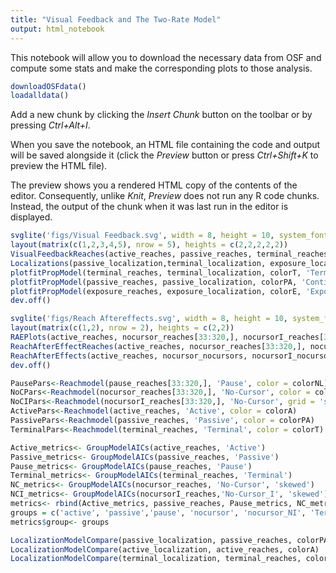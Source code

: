 ```yaml
---
title: "Visual Feedback and The Two-Rate Model"
output: html_notebook
---
```


This notebook will allow you to download the necessary data from OSF and compute some stats and make the corresponding plots to those analysis. 

```r
downloadOSFdata()
loadalldata()
```

Add a new chunk by clicking the *Insert Chunk* button on the toolbar or by pressing *Ctrl+Alt+I*.

When you save the notebook, an HTML file containing the code and output will be saved alongside it (click the *Preview* button or press *Ctrl+Shift+K* to preview the HTML file).

The preview shows you a rendered HTML copy of the contents of the editor. Consequently, unlike *Knit*, *Preview* does not run any R code chunks. Instead, the output of the chunk when it was last run in the editor is displayed.
```r

svglite('figs/Visual Feedback.svg', width = 8, height = 10, system_fonts=list(sans = "Arial"))
layout(matrix(c(1,2,3,4,5), nrow = 5), heights = c(2,2,2,2,2))
VisualFeedbackReaches(active_reaches, passive_reaches, terminal_reaches)
Localizations(passive_localization,terminal_localization, exposure_localization)
plotfitPropModel(terminal_reaches, terminal_localization, colorT, 'Terminal Prop Model')
plotfitPropModel(passive_reaches, passive_localization, colorPA, 'Continuous Prop Model')
plotfitPropModel(exposure_reaches, exposure_localization, colorE, 'Exposure Prop Model')
dev.off()

svglite('figs/Reach Aftereffects.svg', width = 8, height = 10, system_fonts=list(sans = "Arial"))
layout(matrix(c(1,2), nrow = 2), heights = c(2,2))
RAEPlots(active_reaches, nocursor_reaches[33:320,], nocursorI_reaches[33:320,], nocursor_nocursors, nocursorI_nocursors)
ReachAfterEffectReaches(active_reaches, nocursor_reaches[33:320,], nocursorI_reaches[33:320,])
ReachAfterEffects(active_reaches, nocursor_nocursors, nocursorI_nocursors)
dev.off()

```

```r
PausePars<-Reachmodel(pause_reaches[33:320,], 'Pause', color = colorNL)
NoCPars<-Reachmodel(nocursor_reaches[33:320,], 'No-Cursor', color = colorNC)
NoCIPars<-Reachmodel(nocursorI_reaches[33:320,], 'No-Cursor', grid = 'skewed', color = colorNNC)
ActivePars<-Reachmodel(active_reaches, 'Active', color = colorA)
PassivePars<-Reachmodel(passive_reaches, 'Passive', color = colorPA)
TerminalPars<-Reachmodel(terminal_reaches, 'Terminal', color = colorT)
```

```r
Active_metrics<- GroupModelAICs(active_reaches, 'Active')
Passive_metrics<- GroupModelAICs(passive_reaches, 'Passive')
Pause_metrics<- GroupModelAICs(pause_reaches, 'Pause')
Terminal_metrics<- GroupModelAICs(terminal_reaches, 'Terminal')
NC_metrics<- GroupModelAICs(nocursor_reaches, 'No-Cursor', 'skewed')
NCI_metrics<- GroupModelAICs(nocursorI_reaches,'No-Cursor_I', 'skewed')
metrics<- rbind(Active_metrics, passive_reaches, Pause_metrics, NC_metrics, NCI_metrics,Terminal_metrics)
groups = c('active', 'passive','pause', 'nocursor', 'nocursor_NI', 'Terminal')
metrics$group<- groups
```

```r
LocalizationModelCompare(passive_localization, passive_reaches, colorPA)
LocalizationModelCompare(active_localization, active_reaches, colorA)
LocalizationModelCompare(terminal_localization, terminal_reaches, colorT)
```


